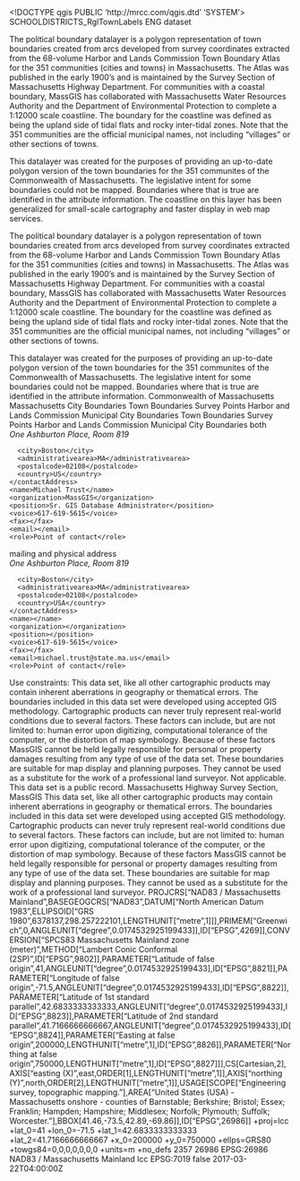 <!DOCTYPE qgis PUBLIC 'http://mrcc.com/qgis.dtd' 'SYSTEM'>
<qgis version="3.40.6-Bratislava">
  <identifier>SCHOOLDISTRICTS_RglTownLabels</identifier>
  <parentidentifier></parentidentifier>
  <language>ENG</language>
  <type>dataset</type>
  <title>Towns from Survey Points (Multi-part Polygons with generalized coastline)</title>
  <abstract>The political boundary datalayer is a polygon representation of town boundaries created from arcs developed from survey coordinates extracted from the 68-volume Harbor and Lands Commission Town Boundary Atlas for the 351 communities (cities and towns) in Massachusetts. The Atlas was published in the early 1900's and is maintained by the Survey Section of Massachusetts Highway Department. For communities with a coastal boundary, MassGIS has collaborated with Massachusetts Water Resources Authority and the Department of Environmental Protection to complete a 1:12000 scale coastline. The boundary for the coastline was defined as being the upland side of tidal flats and rocky inter-tidal zones. Note that the 351 communities are the official municipal names, not including "villages" or other sections of towns.

This datalayer was created for the purposes of providing an up-to-date polygon version of the town boundaries for the 351 communites of the Commonwealth of Massachusetts. The legislative intent for some boundaries could not be mapped. Boundaries where that is true are identified in the attribute information. The coastline on this layer has been generalized for small-scale cartography and faster display in web map services.

The political boundary datalayer is a polygon representation of town boundaries created from arcs developed from survey coordinates extracted from the 68-volume Harbor and Lands Commission Town Boundary Atlas for the 351 communities (cities and towns) in Massachusetts. The Atlas was published in the early 1900's and is maintained by the Survey Section of Massachusetts Highway Department. For communities with a coastal boundary, MassGIS has collaborated with Massachusetts Water Resources Authority and the Department of Environmental Protection to complete a 1:12000 scale coastline. The boundary for the coastline was defined as being the upland side of tidal flats and rocky inter-tidal zones. Note that the 351 communities are the official municipal names, not including "villages" or other sections of towns.

This datalayer was created for the purposes of providing an up-to-date polygon version of the town boundaries for the 351 communites of the Commonwealth of Massachusetts. The legislative intent for some boundaries could not be mapped. Boundaries where that is true are identified in the attribute information.</abstract>
  <keywords vocabulary="Search keys">
    <keyword>Commonwealth of Massachusetts</keyword>
    <keyword>Massachusetts</keyword>
    <keyword>City Boundaries</keyword>
    <keyword>Town Boundaries</keyword>
    <keyword>Survey Points</keyword>
    <keyword>Harbor and Lands Commission</keyword>
    <keyword>Municipal</keyword>
  </keywords>
  <keywords vocabulary="gmd:topicCategory">
    <keyword>City Boundaries</keyword>
    <keyword>Town Boundaries</keyword>
    <keyword>Survey Points</keyword>
    <keyword>Harbor and Lands Commission</keyword>
    <keyword>Municipal</keyword>
    <keyword>City Boundaries</keyword>
  </keywords>
  <contact>
    <contactAddress>
      <type>both</type>
      <address>One Ashburton Place, Room 819</address>
      <city>Boston</city>
      <administrativearea>MA</administrativearea>
      <postalcode>02108</postalcode>
      <country>US</country>
    </contactAddress>
    <name>Michael Trust</name>
    <organization>MassGIS</organization>
    <position>Sr. GIS Database Administrator</position>
    <voice>617-619-5615</voice>
    <fax></fax>
    <email></email>
    <role>Point of contact</role>
  </contact>
  <contact>
    <contactAddress>
      <type>mailing and physical address</type>
      <address>One Ashburton Place, Room 819</address>
      <city>Boston</city>
      <administrativearea>MA</administrativearea>
      <postalcode>02108</postalcode>
      <country>USA</country>
    </contactAddress>
    <name></name>
    <organization></organization>
    <position></position>
    <voice>617-619-5615</voice>
    <fax></fax>
    <email>michael.trust@state.ma.us</email>
    <role>Point of contact</role>
  </contact>
  <links/>
  <dates>
    <date value="2017-03-22T00:00:00" type="Published"/>
  </dates>
  <fees></fees>
  <constraints type="Limitations of use">Use constraints: This data set, like all other cartographic products may contain inherent aberrations in geography or thematical errors. The boundaries included in this data set were developed using accepted GIS methodology. Cartographic products can never truly represent real-world conditions due to several factors. These factors can include, but are not limited to: human error upon digitizing, computational tolerance of the computer, or the distortion of map symbology. Because of these factors MassGIS cannot be held legally responsible for personal or property damages resulting from any type of use of the data set. These boundaries are suitable for map display and planning purposes. They cannot be used as a substitute for the work of a professional land surveyor.</constraints>
  <constraints type="Access">Not applicable. This data set is a public record.</constraints>
  <rights>Massachusetts Highway Survey Section, MassGIS</rights>
  <rights>This data set, like all other cartographic products may contain inherent aberrations in geography or thematical errors. The boundaries included in this data set were developed using accepted GIS methodology. Cartographic products can never truly represent real-world conditions due to several factors. These factors can include, but are not limited to: human error upon digitizing, computational tolerance of the computer, or the distortion of map symbology. Because of these factors MassGIS cannot be held legally responsible for personal or property damages resulting from any type of use of the data set. These boundaries are suitable for map display and planning purposes. They cannot be used as a substitute for the work of a professional land surveyor.</rights>
  <encoding></encoding>
  <crs>
    <spatialrefsys nativeFormat="Wkt">
      <wkt>PROJCRS["NAD83 / Massachusetts Mainland",BASEGEOGCRS["NAD83",DATUM["North American Datum 1983",ELLIPSOID["GRS 1980",6378137,298.257222101,LENGTHUNIT["metre",1]]],PRIMEM["Greenwich",0,ANGLEUNIT["degree",0.0174532925199433]],ID["EPSG",4269]],CONVERSION["SPCS83 Massachusetts Mainland zone (meter)",METHOD["Lambert Conic Conformal (2SP)",ID["EPSG",9802]],PARAMETER["Latitude of false origin",41,ANGLEUNIT["degree",0.0174532925199433],ID["EPSG",8821]],PARAMETER["Longitude of false origin",-71.5,ANGLEUNIT["degree",0.0174532925199433],ID["EPSG",8822]],PARAMETER["Latitude of 1st standard parallel",42.6833333333333,ANGLEUNIT["degree",0.0174532925199433],ID["EPSG",8823]],PARAMETER["Latitude of 2nd standard parallel",41.7166666666667,ANGLEUNIT["degree",0.0174532925199433],ID["EPSG",8824]],PARAMETER["Easting at false origin",200000,LENGTHUNIT["metre",1],ID["EPSG",8826]],PARAMETER["Northing at false origin",750000,LENGTHUNIT["metre",1],ID["EPSG",8827]]],CS[Cartesian,2],AXIS["easting (X)",east,ORDER[1],LENGTHUNIT["metre",1]],AXIS["northing (Y)",north,ORDER[2],LENGTHUNIT["metre",1]],USAGE[SCOPE["Engineering survey, topographic mapping."],AREA["United States (USA) - Massachusetts onshore - counties of Barnstable; Berkshire; Bristol; Essex; Franklin; Hampden; Hampshire; Middlesex; Norfolk; Plymouth; Suffolk; Worcester."],BBOX[41.46,-73.5,42.89,-69.86]],ID["EPSG",26986]]</wkt>
      <proj4>+proj=lcc +lat_0=41 +lon_0=-71.5 +lat_1=42.6833333333333 +lat_2=41.7166666666667 +x_0=200000 +y_0=750000 +ellps=GRS80 +towgs84=0,0,0,0,0,0,0 +units=m +no_defs</proj4>
      <srsid>2357</srsid>
      <srid>26986</srid>
      <authid>EPSG:26986</authid>
      <description>NAD83 / Massachusetts Mainland</description>
      <projectionacronym>lcc</projectionacronym>
      <ellipsoidacronym>EPSG:7019</ellipsoidacronym>
      <geographicflag>false</geographicflag>
    </spatialrefsys>
  </crs>
  <extent>
    <spatial minx="-73.53331799999999419" miny="41.23116999999999877" minz="0" dimensions="2" crs="EPSG:26986" maxx="-69.89891799999999478" maxy="42.8883119999999991" maxz="0"/>
    <temporal>
      <period>
        <start>2017-03-22T04:00:00Z</start>
        <end></end>
      </period>
    </temporal>
    <temporal>
      <period>
        <start></start>
        <end></end>
      </period>
    </temporal>
  </extent>
</qgis>
